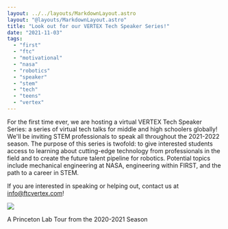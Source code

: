 ```yaml
---
layout: ../../layouts/MarkdownLayout.astro
layout: "@layouts/MarkdownLayout.astro"
title: "Look out for our VERTEX Tech Speaker Series!"
date: "2021-11-03"
tags:
  - "first"
  - "ftc"
  - "motivational"
  - "nasa"
  - "robotics"
  - "speaker"
  - "stem"
  - "tech"
  - "teens"
  - "vertex"
---
```


For the first time ever, we are hosting a virtual VERTEX Tech Speaker Series: a series of virtual tech talks for middle and high schoolers globally! We'll be inviting STEM professionals to speak all throughout the 2021-2022 season. The purpose of this series is twofold: to give interested students access to learning about cutting-edge technology from professionals in the field and to create the future talent pipeline for robotics. Potential topics include mechanical engineering at NASA, engineering within FIRST, and the path to a career in STEM.

If you are interested in speaking or helping out, contact us at [info@ftcvertex.com](mailto:info@ftcvertex.com)!

![](/images/unnamed-2.png)

A Princeton Lab Tour from the 2020-2021 Season
